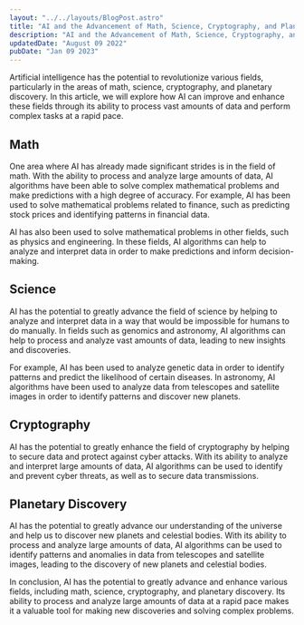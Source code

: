 ```yaml
---
layout: "../../layouts/BlogPost.astro"
title: "AI and the Advancement of Math, Science, Cryptography, and Planetary Discovery"
description: "AI and the Advancement of Math, Science, Cryptography, and Planetary Discovery | Artificial intelligence, or AI, is a rapidly growing field that has the potential to revolutionize a wide range of industries. In this article, we'll explore just a few of the many reasons why AI is a valuable resource for businesses of all types."
updatedDate: "August 09 2022"
pubDate: "Jan 09 2023"
---
```


Artificial intelligence has the potential to revolutionize various fields, particularly in the areas of math, science, cryptography, and planetary discovery. In this article, we will explore how AI can improve and enhance these fields through its ability to process vast amounts of data and perform complex tasks at a rapid pace.

## Math

One area where AI has already made significant strides is in the field of math. With the ability to process and analyze large amounts of data, AI algorithms have been able to solve complex mathematical problems and make predictions with a high degree of accuracy. For example, AI has been used to solve mathematical problems related to finance, such as predicting stock prices and identifying patterns in financial data.

AI has also been used to solve mathematical problems in other fields, such as physics and engineering. In these fields, AI algorithms can help to analyze and interpret data in order to make predictions and inform decision-making.

## Science

AI has the potential to greatly advance the field of science by helping to analyze and interpret data in a way that would be impossible for humans to do manually. In fields such as genomics and astronomy, AI algorithms can help to process and analyze vast amounts of data, leading to new insights and discoveries.

For example, AI has been used to analyze genetic data in order to identify patterns and predict the likelihood of certain diseases. In astronomy, AI algorithms have been used to analyze data from telescopes and satellite images in order to identify patterns and discover new planets.

## Cryptography

AI has the potential to greatly enhance the field of cryptography by helping to secure data and protect against cyber attacks. With its ability to analyze and interpret large amounts of data, AI algorithms can be used to identify and prevent cyber threats, as well as to secure data transmissions.

## Planetary Discovery

AI has the potential to greatly advance our understanding of the universe and help us to discover new planets and celestial bodies. With its ability to process and analyze large amounts of data, AI algorithms can be used to identify patterns and anomalies in data from telescopes and satellite images, leading to the discovery of new planets and celestial bodies.

In conclusion, AI has the potential to greatly advance and enhance various fields, including math, science, cryptography, and planetary discovery. Its ability to process and analyze large amounts of data at a rapid pace makes it a valuable tool for making new discoveries and solving complex problems.
